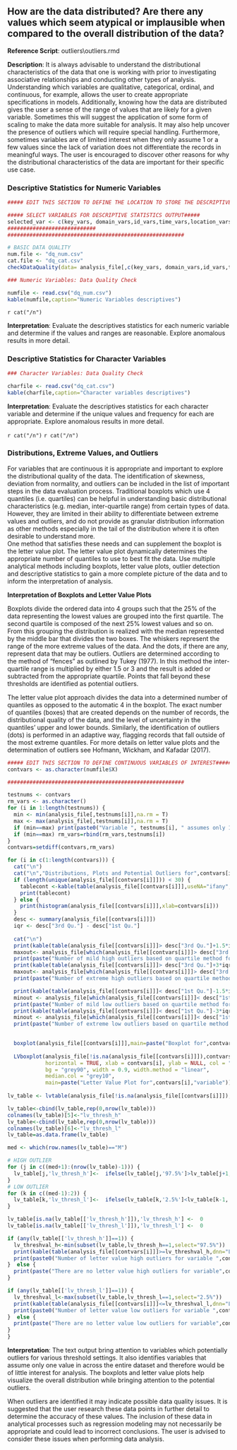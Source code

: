 
## How are the data distributed?  Are there any values which seem atypical or implausible when compared to the overall distribution of the data?

**Reference Script**: outliers\\outliers.rmd

**Description**: It is always advisable to understand the distributional characteristics of the data that one is working with prior to investigating associative relationships and conducting other types of analysis.  Understanding which variables are qualitative, categorical, ordinal, and continuous, for example, allows the user to create appropriate specifications in models.  Additionally, knowing how the data are distributed gives the user a sense of the range of values that are likely for a given variable.  Sometimes this will suggest the application of some form of scaling to make the data more suitable for analysis.  It may also help uncover the presence of outliers which will require special handling.  Furthermore, sometimes variables are of limited interest when they only assume 1 or a few values since the lack of variation does not differentiate the records in meaningful ways.  The user is encouraged to discover other reasons for why the distributional characteristics of the data are important for their specific use case.

### Descriptive Statistics for Numeric Variables


```r

##### EDIT THIS SECTION TO DEFINE THE LOCATION TO STORE THE DESCRIPTIVE STATISTICS AND TO SELECT THE APPROPRIATE DATA FOR ANALYSIS#####

##### SELECT VARIABLES FOR DESCRIPTIVE STATISTICS OUTPUT#####
selected_var <- c(key_vars, domain_vars,id_vars,time_vars,location_vars)
############################
########################################################

# BASIC DATA QUALITY
num.file <- "dq_num.csv"
cat.file <- "dq_cat.csv"
checkDataQuality(data= analysis_file[,c(key_vars, domain_vars,id_vars,time_vars,location_vars)], out.file.num= num.file, out.file.cat= cat.file)

### Numeric Variables: Data Quality Check

numfile <- read.csv("dq_num.csv")
kable(numfile,caption="Numeric Variables descriptives")

```

`r cat("/n")`

**Interpretation**: Evaluate the descriptives statistics for each numeric variable and determine if the values and ranges are reasonable. Explore anomalous results in more detail.

### Descriptive Statistics for Character Variables


```r

### Character Variables: Data Quality Check

charfile <- read.csv("dq_cat.csv")
kable(charfile,caption="Character variables descriptives")

```

 
**Interpretation**: Evaluate the descriptives statistics for each character variable and determine if the unique values and frequency for each are appropriate. Explore anomalous results in more detail.

`r cat("/n")`
`r cat("/n")`

### Distributions, Extreme Values, and Outliers

For variables that are continuous it is appropriate and important to explore the distributional quality of the data.  The identification of skewness, deviation from normality, and outliers can be included in the list of important steps in the data evaluation process.  Traditional boxplots which use 4 quantiles (i.e. quartiles) can be helpful in understanding basic distributional characteristics (e.g. median, inter-quartile range) from certain types of data.  However, they are limited in their ability to differentiate between extreme values and outliers, and do not provide as granular distribution information as other methods especially in the tail of the distribution where it is often desirable to understand more.  
One method that satisfies these needs and can supplement the boxplot is the letter value plot.  The letter value plot dynamically determines the appropriate number of quantiles to use to best fit the data.  Use multiple analytical methods including boxplots, letter value plots, outlier detection and descriptive statistics to gain a more complete picture of the data and to inform the interpretation of analysis.

**Interpretation of Boxplots and Letter Value Plots**

Boxplots divide the ordered data into 4 groups such that the 25% of the data representing the lowest values are grouped into the first quartile.  The second quartile is composed of the next 25% lowest values and so on.  From this grouping the distribution is realized with the median represented by the middle bar that divides the two boxes.  The whiskers represent the range of the more extreme values of the data.  And the dots, if there are any, represent data that may be outliers.  Outliers are determined according to the method of "fences" as outlined by Tukey (1977).  In this method the inter-quartile range is multiplied by either 1.5 or 3 and the result is added or subtracted from the appropriate quartile.  Points that fall beyond these thresholds are identified as potential outliers.

The letter value plot approach divides the data into a determined number of quantiles as opposed to the automatic 4 in the boxplot.  The exact number of quantiles (boxes) that are created depends on the number of records, the distributional quality of the data, and the level of uncertainty in the quantiles' upper and lower bounds.  Similarly, the identification of outliers (dots) is performed in an adaptive way, flagging records that fall outside of the most extreme quantiles. For more details on letter value plots and the determination of outliers see Hofmann, Wickham, and Kafadar (2017).


```r

##### EDIT THIS SECTION TO DEFINE CONTINUOUS VARIABLES OF INTEREST#####
contvars <- as.character(numfile$X)

########################################################

testnums <- contvars
rm_vars <- as.character()
for (i in 1:length(testnums)) {
  min <- min(analysis_file[,testnums[i]],na.rm = T)
  max <- max(analysis_file[,testnums[i]],na.rm = T)
  if (min==max) print(paste0("Variable ", testnums[i], " assumes only 1 value across the entire dataset. That value is ",min,". Plots and outlier status will be suppressed."))
  if (min==max) rm_vars=rbind(rm_vars,testnums[i])
}
contvars=setdiff(contvars,rm_vars)

for (i in c(1:length(contvars))) {
  cat("\n")
  cat("\n","Distributions, Plots and Potential Outliers for",contvars[i])
  if (length(unique(analysis_file[[contvars[i]]])) < 30) {
    tablecont <-kable(table(analysis_file[[contvars[i]]],useNA="ifany",dnn=c(contvars[i])))
    print(tablecont)
  } else {
    print(histogram(analysis_file[[contvars[i]]],xlab=contvars[i]))
  }
  desc <- summary(analysis_file[[contvars[i]]])
  iqr <- desc["3rd Qu."] - desc["1st Qu."]
  
  cat("\n")
  print(kable(table(analysis_file[[contvars[i]]]> desc["3rd Qu."]+1.5*iqr,dnn="Mild High Outlier")))
  maxout<- analysis_file[which(analysis_file[[contvars[i]]]> desc["3rd Qu."]+1.5*iqr),]
  print(paste("Number of mild high outliers based on quartile method for variable",contvars[i],"is",nrow(maxout)))
  print(kable(table(analysis_file[[contvars[i]]]> desc["3rd Qu."]+3*iqr,dnn="Extreme High Outlier")))
  maxout<- analysis_file[which(analysis_file[[contvars[i]]]> desc["3rd Qu."]+3*iqr),]  
  print(paste("Number of extreme high outliers based on quartile method for variable",contvars[i],"is",nrow(maxout)))

  print(kable(table(analysis_file[[contvars[i]]]< desc["1st Qu."]-1.5*iqr,dnn="Mild Low Outlier")))
  minout <- analysis_file[which(analysis_file[[contvars[i]]]< desc["1st Qu."]-1.5*iqr),]
  print(paste("Number of mild low outliers based on quartile method for variable",contvars[i],"is",nrow(minout)))
  print(kable(table(analysis_file[[contvars[i]]]< desc["1st Qu."]-3*iqr,dnn="Extreme Low Outlier")))
  minout <- analysis_file[which(analysis_file[[contvars[i]]]< desc["1st Qu."]-3*iqr),]
  print(paste("Number of extreme low outliers based on quartile method for variable",contvars[i],"is",nrow(minout)))

  
  boxplot(analysis_file[[contvars[i]]],main=paste("Boxplot for",contvars[i],"variable"))
  
  LVboxplot(analysis_file[!is.na(analysis_file[[contvars[i]]]),contvars[i]], alpha = 0.95, k = NULL, perc = NULL,
            horizontal = TRUE, xlab = contvars[i], ylab = NULL, col = "grey30",
            bg = "grey90", width = 0.9, width.method = "linear",
            median.col = "grey10",
            main=paste("Letter Value Plot for",contvars[i],"variable"))
  
lv_table <- lvtable(analysis_file[!is.na(analysis_file[[contvars[i]]]),contvars[i]],k=determineDepth(nrow(analysis_file[!is.na(analysis_file[[contvars[i]]]),]),alpha=.05),alpha=.95)

lv_table<-cbind(lv_table,rep(0,nrow(lv_table)))
colnames(lv_table)[5]<-"lv_thresh_h"
lv_table<-cbind(lv_table,rep(0,nrow(lv_table)))
colnames(lv_table)[6]<-"lv_thresh_l"
lv_table=as.data.frame(lv_table)

med <- which(row.names(lv_table)=="M")

# HIGH OUTLIER
for (j in c((med+1):(nrow(lv_table)-1))) {
  lv_table[j,'lv_thresh_h']<-  ifelse(lv_table[j,'97.5%']>lv_table[j+1,'2.5%'] ,1,0)
}
# LOW OUTLIER
for (k in c((med-1):2)) {
  lv_table[k,'lv_thresh_l']<-  ifelse(lv_table[k,'2.5%']<lv_table[k-1,'97.5%'] ,1,0)
}

lv_table[is.na(lv_table[['lv_thresh_h']]),'lv_thresh_h'] <-  0
lv_table[is.na(lv_table[['lv_thresh_l']]),'lv_thresh_l'] <-  0

if (any(lv_table[['lv_thresh_h']]==1)) {
  lv_threshval_h<-min(subset(lv_table,lv_thresh_h==1,select="97.5%"))
  print(kable(table(analysis_file[[contvars[i]]]>=lv_threshval_h,dnn="Letter Value High Outliers")))
  print(paste0("Number of letter value high outliers for variable ",contvars[i]," is ",nrow(subset(analysis_file,get(contvars[i])>=lv_threshval_h)),".  Values above ",lv_threshval_h," are considered outliers with this method."))
}  else {
  print(paste("There are no letter value high outliers for variable",contvars[i]))
}

if (any(lv_table[['lv_thresh_l']]==1)) {
  lv_threshval_l<-max(subset(lv_table,lv_thresh_l==1,select="2.5%"))
  print(kable(table(analysis_file[[contvars[i]]]<=lv_threshval_l,dnn="Letter Value Low Outliers")))
  print(paste0("Number of letter value low outliers for variable ",contvars[i]," is ",nrow(subset(analysis_file,get(contvars[i])<=lv_threshval_l)),".  Values below ",lv_threshval_l," are considered outliers with this method."))
}  else {
  print(paste("There are no letter value low outliers for variable",contvars[i]))
}
}

```

**Interpretation**: The text output bring attention to variables which potentially outliers for various threshold settings.  It also identifies variables that assume only one value in across the entire dataset and therefore would be of little interest for analysis.  The boxplots and letter value plots help visualize the overall distribution while bringing attention to the potential outliers.

When outliers are identified it may indicate possible data quality issues.  It is suggested that the user research these data points in further detail to determine the accuracy of these values.  The inclusion of these data in analytical processes such as regression modeling may not necessarily be appropriate and could lead to incorrect conclusions.  The user is advised to consider these issues when performing data analysis.
